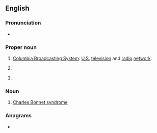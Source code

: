 {{also|CBs|C♭s‎}}
==English==

===Pronunciation===
* {{rhymes|en|ɛs}}

===Proper noun===
{{en-proper noun}}

# [[wikipedia:CBS|Columbia Broadcasting System]]: [[United States|U.S.]] [[television]] and [[radio]] [[network]].
# {{lb|en|education}} {{initialism of|en|[[w:List of Christian Brothers schools|Christian Brothers School]]}}
# {{lb|en|software}} {{initialism of|en|Component-Based Servicing}}

===Noun===
{{en-noun|-}}

# [[Charles Bonnet syndrome]]

===Anagrams===
* {{anagrams|en|a=bcs|BCS|BCs|BSC|BSc|SBC}}